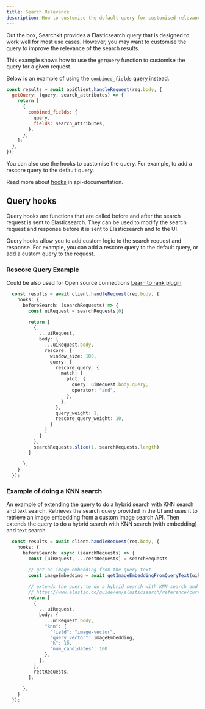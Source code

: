 ```yaml
---
title: Search Relevance
description: How to customise the default query for customised relevance
---
```


Out the box, Searchkit provides a Elasticsearch query that is designed to work well for most use cases. However, you may want to customise the query to improve the relevance of the search results.

This example shows how to use the `getQuery` function to customise the query for a given request.

Below is an example of using the [`combined_fields` query](https://www.elastic.co/guide/en/elasticsearch/reference/current/query-dsl-combined-fields-query.html) instead.

```js
const results = await apiClient.handleRequest(req.body, {
  getQuery: (query, search_attributes) => {
    return [
      {
        combined_fields: {
          query,
          fields: search_attributes,
        },
      },
    ];
  },
});
```

You can also use the hooks to customise the query. For example, to add a rescore query to the default query.

Read more about [hooks](/docs/api-documentation/api#Hooks) in api-documentation.

## Query hooks

Query hooks are functions that are called before and after the search request is sent to Elasticsearch. They can be used to modify the search request and response before it is sent to Elasticsearch and to the UI.

Query hooks allow you to add custom logic to the search request and response. For example, you can add a rescore query to the default query, or add a custom query to the request.

### Rescore Query Example

Could be also used for Open source connections [Learn to rank plugin](https://elasticsearch-learning-to-rank.readthedocs.io/en/latest/) 

```ts
  const results = await client.handleRequest(req.body, {
    hooks: {
      beforeSearch: (searchRequests) => {
        const uiRequest = searchRequests[0]

        return [
          {
            ...uiRequest,
            body: {
              ...uiRequest.body,
              rescore: {
                window_size: 100,
                query: {
                  rescore_query: {
                    match: {
                      plot: {
                        query: uiRequest.body.query,
                        operator: "and",
                      },
                    },
                  },
                  query_weight: 1,
                  rescore_query_weight: 10,
                }
              }
            }
          },
          searchRequests.slice(1, searchRequests.length)
        ]
        
      },
    }
  });
```

### Example of doing a KNN search

An example of extending the query to do a hybrid search with KNN search and text search. Retrieves the search query provided in the UI and uses it to retrieve an image embedding from a custom image search API. Then extends the query to do a hybrid search with KNN search (with embedding) and text search. 

```ts
  const results = await client.handleRequest(req.body, {
    hooks: {
      beforeSearch: async (searchRequests) => {
        const [uiRequest, ...restRequests] = searchRequests

        // get an image embedding from the query text
        const imageEmbedding = await getImageEmbeddingFromQueryText(uiRequest.params.query)

        // extends the query to do a hybrid search with KNN search and text search
        // https://www.elastic.co/guide/en/elasticsearch/reference/current/knn-search.html
        return [
          {
            ...uiRequest,
            body: {
              ...uiRequest.body,
              "knn": {
                "field": "image-vector",
                "query_vector": imageEmbedding,
                "k": 10,
                "num_candidates": 100
              },
            },
          },
          restRequests,
        ];
        
      },
    }
  });
```


